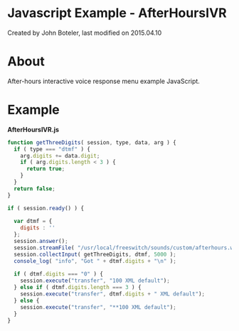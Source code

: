 
# Javascript Example - AfterHoursIVR 

 Created by  John Boteler, last modified on 2015.04.10

# About

After-hours interactive voice response menu example JavaScript. 

# Example

**AfterHoursIVR.js**

```js
function getThreeDigits( session, type, data, arg ) {
  if ( type === "dtmf" ) {
    arg.digits += data.digit;
    if ( arg.digits.length < 3 ) {
      return true;
    }
  }
  return false;
}

if ( session.ready() ) {
  
  var dtmf = {
    digits : ''
  };
  session.answer();
  session.streamFile( "/usr/local/freeswitch/sounds/custom/afterhours.wav", getThreeDigits, dtmf, 4000 );
  session.collectInput( getThreeDigits, dtmf, 5000 );
  console_log( "info", "Got " + dtmf.digits + "\n" );
  
  if ( dtmf.digits === "0" ) {
    session.execute("transfer", "100 XML default");
  } else if ( dtmf.digits.length === 3 ) {
    session.execute("transfer", dtmf.digits + " XML default");
  } else {
    session.execute("transfer", "**100 XML default");
  }
}
```



